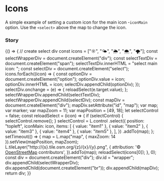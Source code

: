 


<Meta title="Icons" />

# Icons

A simple example of setting a custom icon for the main icon -`iconMain` option. Use the `<select>` above the map to change the icon.

### Story

<Preview>
  <Story name="Test story">
    {() => {
      // create select div
      const icons = ["☼", "🌤", "🌦", "🌨", "🌪"];
      const selectWrapperDiv = document.createElement("div");
      const selectTextDiv = document.createElement("span");
      selectTextDiv.innerHTML = "select main icon: ";
      const selectDiv = document.createElement("select");
      icons.forEach((icon) => {
        const optionDiv = document.createElement("option");
        optionDiv.value = icon;
        optionDiv.innerHTML = icon;
        selectDiv.appendChild(optionDiv);
      });
      selectDiv.onchange = (e) => {
        reloadSelect(e.target.value);
      };
      selectWrapperDiv.appendChild(selectTextDiv);
      selectWrapperDiv.appendChild(selectDiv);
      const mapDiv = document.createElement("div");
      mapDiv.setAttribute("id", "map");
      var map;
      var marker;
      var mapZoom = 11;
      var mapPosition = [49, 18];
      let selectControl = false;
      const reloadSelect = (icon) => {
        if (selectControl) {
          selectControl.remove();
        }
        selectControl = L.control
          .select({
            position: "topleft",
            iconMain: icon,
            items: [
              { value: "item1" },
              { value: "item2" },
              { value: "item3" },
              { value: "item4" },
              { value: "item5" },
            ],
          })
          .addTo(map);
      };
      setTimeout(() => {
        map = L.map("map", { maxZoom: 14 }).setView(mapPosition, mapZoom);
        L.tileLayer("http://{s}.tile.osm.org/{z}/{x}/{y}.png", {
          attribution:
            '&copy; <a href="http://osm.org/copyright">OpenStreetMap</a> contributors',
        }).addTo(map);
        reloadSelect(icons[0]);
      }, 0);
      const div = document.createElement("div");
      div.id = "wrapper";
      div.appendChild(selectWrapperDiv);
      div.appendChild(document.createElement("br"));
      div.appendChild(mapDiv);
      return div;
    }}
  </Story>
</Preview>

